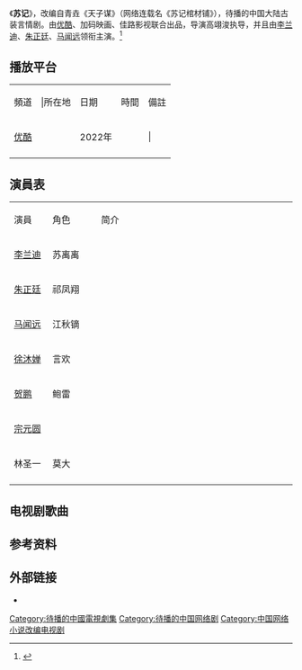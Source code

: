{{Future tvshow}}
{{电视节目信息框
| 颜色 = #d0e6d9
| 名称 = 苏记
| 英文名称 = 
| 原名 =
| 图片 = 
| 图说 = 
| 分类 = 古装、言情
| 標語 = 
| 原创者 = 青垚《天子谋》（网络连载名《苏记棺材铺》）
| 编剧 = 
| 导演 = 高翊浚
| 演出 = [[李兰迪|李兰迪]]、[[朱正廷|朱正廷]]、[[马闻远|马闻远]]
| 配音 = 
| 旁白 = 
| 片尾曲 = 
| 主題曲 =
| 插曲 = 
| 国家 = {{CHN}}
| 语言 = [[現代標準漢語|漢語]]
| 季数 = 
| 原集數 = 
| 出品人 = 
| 制片人 = 
| 监制  =
| 制作年份 =2021年4月- 
| 执行制片 = 
| 制作公司 = [[优酷|优酷]]<br>加码映画<br>佳路影视联合出品
| 拍摄地 = {{CHN}} [[横店|横店]]
| 摄像 = 
| 每集長 = 
| 首播国家 = {{CHN}}
| 电视网 = {{CHN}}
| 集數 = 
| 视频制式 =
| 音频制式 =
| 频道 =
| 开始 = 
| 结束 = 
| 先于 = 
| 后于 = 
| 相关剧集 = 
| 官方网站 = 
}}
《'''苏记'''》，改编自青垚《天子谋》（网络连载名《苏记棺材铺》），待播的中国大陆古装言情剧。由[[优酷|优酷]]、加码映画、佳路影视联合出品，导演高翊浚执导，并且由[[李兰迪|李兰迪]]、[[朱正廷|朱正廷]]、[[马闻远|马闻远]]领衔主演。<ref>{{Cite web |url=http://ent.qianlong.com/2021/0410/5642129.shtml |title=《苏记》开机，李兰迪、朱正廷互送黑凤梨共谱乱世柔情 |access-date=2021-04-12 |archive-date=2021-04-12 |archive-url=https://web.archive.org/web/20210412014942/http://ent.qianlong.com/2021/0410/5642129.shtml |dead-url=no }}</ref>

== 播放平台 ==
{| class="wikitable" width="50%"
|- style="background:#d0e6d9 color:black" align=center
|頻道|||所在地||日期||時間||備註
|-
|[[优酷|优酷]]||{{CHN}}||2022年|||||
|-
|}

== 演員表 ==
{|class="wikitable" width="60%"
|- style="background:#d0e6d9 ; color:black" align=center
|style="width:2%"|演員||style="width:3%"|角色||style="width:15%"|简介
|-
|[[李兰迪|李兰迪]]||苏离离||
|-
|[[朱正廷|朱正廷]]||祁凤翔||
|-
|[[马闻远|马闻远]]||江秋镝||
|- 
|[[徐沐婵|徐沐婵]]||言欢||
|-
|[[贺鹏（演员）|贺鹏]]||鲍雷||
|-
|[[宗元圆|宗元圆]]||||
|-
|林圣一 ||莫大 ||
|-
|}

==电视剧歌曲==
{{Tracklist
| collapsed       = 
| headline        = 
| extra_column    = 演唱
| total_length    = 
| all_writing     = 
| all_lyrics      = 
| all_music       =

| title1          = 
| note1           = 片头曲
| writer1         = 
| lyrics1         = 
| music1          = 
| arranger1       = 
| extra1          = 

| title2          = 
| note2           = 片尾曲
| lyrics2         = 
| music2          = 
| arranger2       = 
| extra2          = 

| title3          = 
| note3           = 插曲
| lyrics3         = 
| music3          = 
| arranger3       = 
| extra3          = 
}}

==参考资料==
{{Reflist}}

== 外部链接 ==
*{{新浪微博|7584455334}}
{{待播的中國大陸古裝/民初電視劇}}
{{DEFAULTSORT:S苏}}
[[Category:待播的中國電視劇集|Category:待播的中國電視劇集]]
[[Category:待播的中国网络剧|Category:待播的中国网络剧]]
[[Category:中国网络小说改编电视剧|Category:中国网络小说改编电视剧]]